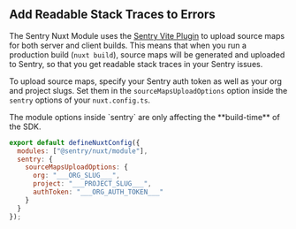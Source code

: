 ## Add Readable Stack Traces to Errors

The Sentry Nuxt Module uses the [Sentry Vite Plugin](https://www.npmjs.com/package/@sentry/vite-plugin) to upload source maps for both server and client builds.
This means that when you run a production build (`nuxt build`), source maps will be generated and uploaded to Sentry, so that you get readable stack traces in your Sentry issues.

To upload source maps, specify your Sentry auth token as well as your org and project slugs. Set them in the `sourceMapsUploadOptions` option
inside the `sentry` options of your `nuxt.config.ts`.

<Alert level="info">
  The module options inside `sentry` are only affecting the **build-time** of the SDK.
</Alert>

<OrgAuthTokenNote />

```javascript {filename:nuxt.config.ts} {3-9}
export default defineNuxtConfig({
  modules: ["@sentry/nuxt/module"],
  sentry: {
    sourceMapsUploadOptions: {
      org: "___ORG_SLUG___",
      project: "___PROJECT_SLUG___",
      authToken: "___ORG_AUTH_TOKEN___"
    }
  }
});
```
